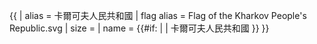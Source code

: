 {{ {{{1<noinclude>|country showdata</noinclude>}}}
| alias = 卡爾可夫人民共和國
| flag alias = Flag of the Kharkov People's Republic.svg
| size = {{{size|}}}
| name = {{#if: {{{name|}}} | {{{name|}}} | 卡爾可夫人民共和國 }}
}}